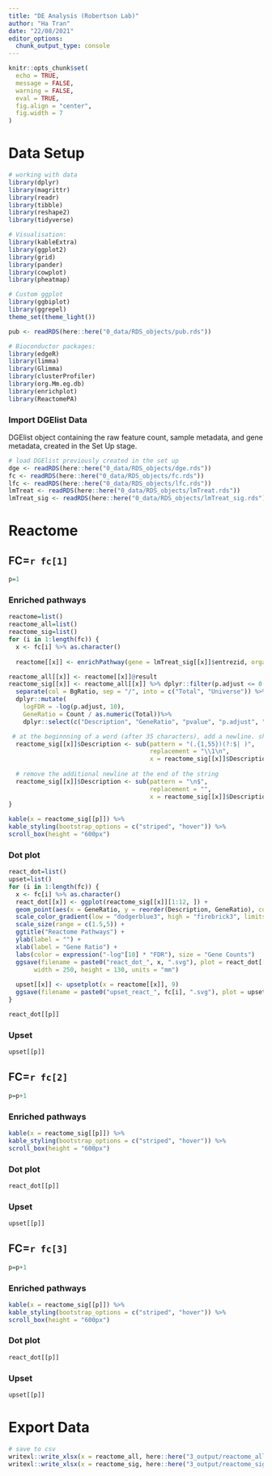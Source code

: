 ---
title: "DE Analysis (Robertson Lab)"
author: "Ha Tran"
date: "22/08/2021"
editor_options: 
  chunk_output_type: console
---

```{r setup, include=FALSE}
knitr::opts_chunk$set(
  echo = TRUE,
  message = FALSE,
  warning = FALSE,
  eval = TRUE,
  fig.align = "center",
  fig.width = 7
)
```

# Data Setup

```{r load libraries}
# working with data
library(dplyr)
library(magrittr)
library(readr)
library(tibble)
library(reshape2)
library(tidyverse)

# Visualisation:
library(kableExtra)
library(ggplot2)
library(grid)
library(pander)
library(cowplot)
library(pheatmap)

# Custom ggplot
library(ggbiplot)
library(ggrepel)
theme_set(theme_light())

pub <- readRDS(here::here("0_data/RDS_objects/pub.rds"))

# Bioconductor packages:
library(edgeR)
library(limma)
library(Glimma)
library(clusterProfiler)
library(org.Mm.eg.db)
library(enrichplot)
library(ReactomePA)
```

### Import DGElist Data

DGElist object containing the raw feature count, sample metadata, and gene metadata, created in the Set Up stage. 

```{r importData}
# load DGElist previously created in the set up
dge <- readRDS(here::here("0_data/RDS_objects/dge.rds"))
fc <- readRDS(here::here("0_data/RDS_objects/fc.rds"))
lfc <- readRDS(here::here("0_data/RDS_objects/lfc.rds"))
lmTreat <- readRDS(here::here("0_data/RDS_objects/lmTreat.rds"))
lmTreat_sig <- readRDS(here::here("0_data/RDS_objects/lmTreat_sig.rds"))
```

# Reactome {.tabset}

## FC=`r fc[1]` {.tabset}
```{r}
p=1
```

### Enriched pathways

```{r reactome}
reactome=list()
reactome_all=list()
reactome_sig=list()
for (i in 1:length(fc)) {
  x <- fc[i] %>% as.character()
  
  reactome[[x]] <- enrichPathway(gene = lmTreat_sig[[x]]$entrezid, organism = "mouse", pvalueCutoff = 0.05, pAdjustMethod = "fdr", readable = T)

reactome_all[[x]] <- reactome[[x]]@result
reactome_sig[[x]] <- reactome_all[[x]] %>% dplyr::filter(p.adjust <= 0.05) %>% 
  separate(col = BgRatio, sep = "/", into = c("Total", "Universe")) %>%
  dplyr::mutate(
    logFDR = -log(p.adjust, 10),
    GeneRatio = Count / as.numeric(Total))%>%
    dplyr::select(c("Description", "GeneRatio", "pvalue", "p.adjust", "logFDR", "qvalue", "geneID", "Count"))

 # at the beginnning of a word (after 35 characters), add a newline. shorten the y axis for dot plot 
  reactome_sig[[x]]$Description <- sub(pattern = "(.{1,55})(?:$| )", 
                                       replacement = "\\1\n", 
                                       x = reactome_sig[[x]]$Description)
  
  # remove the additional newline at the end of the string
  reactome_sig[[x]]$Description <- sub(pattern = "\n$", 
                                       replacement = "", 
                                       x = reactome_sig[[x]]$Description)
}
 
kable(x = reactome_sig[[p]]) %>%
kable_styling(bootstrap_options = c("striped", "hover")) %>% 
scroll_box(height = "600px")
```

### Dot plot

```{r dotplot}
react_dot=list()
upset=list()
for (i in 1:length(fc)) {
  x <- fc[i] %>% as.character()
  react_dot[[x]] <- ggplot(reactome_sig[[x]][1:12, ]) +
  geom_point(aes(x = GeneRatio, y = reorder(Description, GeneRatio), colour = logFDR, size = Count)) +
  scale_color_gradient(low = "dodgerblue3", high = "firebrick3", limits = c(0, NA)) +
  scale_size(range = c(1.5,5)) +
  ggtitle("Reactome Pathways") +
  ylab(label = "") +
  xlab(label = "Gene Ratio") +
  labs(color = expression("-log"[10] * "FDR"), size = "Gene Counts")
  ggsave(filename = paste0("react_dot_", x, ".svg"), plot = react_dot[[x]] + pub, path = here::here("2_plots/reactome/"), 
       width = 250, height = 130, units = "mm")
  
  upset[[x]] <- upsetplot(x = reactome[[x]], 9)
  ggsave(filename = paste0("upset_react_", fc[i], ".svg"), plot = upset[[x]], path = here::here("2_plots/reactome/"))
}

react_dot[[p]]
```

### Upset

```{r}
upset[[p]]
```

## FC=`r fc[2]` {.tabset}

```{r}
p=p+1
```

### Enriched pathways

```{r}
kable(x = reactome_sig[[p]]) %>%
kable_styling(bootstrap_options = c("striped", "hover")) %>% 
scroll_box(height = "600px")
```

### Dot plot

```{r}
react_dot[[p]]
```

### Upset

```{r}
upset[[p]]
```



## FC=`r fc[3]` {.tabset}

```{r}
p=p+1
```

### Enriched pathways

```{r}
kable(x = reactome_sig[[p]]) %>%
kable_styling(bootstrap_options = c("striped", "hover")) %>% 
scroll_box(height = "600px")
```

### Dot plot

```{r}
react_dot[[p]]
```

### Upset

```{r}
upset[[p]]
```

# Export Data
```{r exportData}
# save to csv
writexl::write_xlsx(x = reactome_all, here::here("3_output/reactome_all.xlsx"))
writexl::write_xlsx(x = reactome_sig, here::here("3_output/reactome_sig.xlsx"))
```
